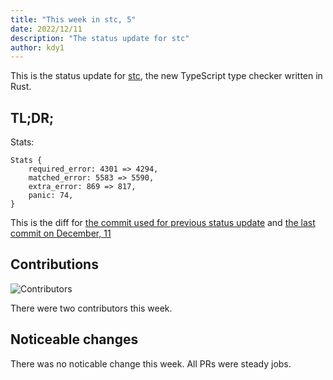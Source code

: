 ```yaml
---
title: "This week in stc, 5"
date: 2022/12/11
description: "The status update for stc"
author: kdy1
---
```


This is the status update for [stc][], the new TypeScript type checker written in Rust.

## TL;DR;

Stats:

```
Stats {
    required_error: 4301 => 4294,
    matched_error: 5583 => 5590,
    extra_error: 869 => 817,
    panic: 74,
}
```

This is the diff for [the commit used for previous status update](https://github.com/dudykr/stc/blob/d8b1673e3f145af6a0cb3eb896b02a6798e87df5/crates/stc_ts_type_checker/tests/tsc-stats.rust-debug) and [the last commit on December, 11](https://github.com/dudykr/stc/blob/23dd114529f10c5d645887c055cd396d1bfe7b11/crates/stc_ts_type_checker/tests/tsc-stats.rust-debug)

## Contributions

![Contributors](/images/this-week-in-stc/5/contributors.png)

There were two contributors this week.

## Noticeable changes

There was no noticable change this week.
All PRs were steady jobs.

[stc]: https://github.com/dudykr/stc
